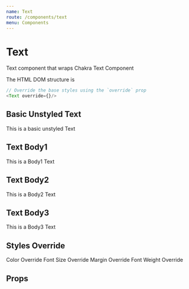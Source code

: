 ```yaml
---
name: Text
route: /components/text
menu: Components
---
```



# Text

Text component that wraps Chakra Text Component

The HTML DOM structure is

```js
// Override the base styles using the `override` prop
<Text override={}/>
```

## Basic Unstyled Text

<Playground>
  <Text>This is a basic unstyled Text</Text>
</Playground>

## Text Body1

<Playground>
  <Text.Body1>This is a Body1 Text</Text.Body1>
</Playground>

## Text Body2

<Playground>
  <Text.Body2>This is a Body2 Text</Text.Body2>
</Playground>

## Text Body3

<Playground>
  <Text.Body3>This is a Body3 Text</Text.Body3>
</Playground>

## Styles Override

<Playground>
  <Text override={{color: "whatsapp.500"}}>Color Override</Text>
  <Text.Body1 override={{fontSize: "6xl"}}>Font Size Override</Text.Body1>
  <Text.Body2 override={{m: "8"}}>Margin Override</Text.Body2>
  <Text.Body3 override={{fontWeight: "black"}}>Font Weight Override</Text.Body3>
</Playground>

## Props

<Props of={Text}/>